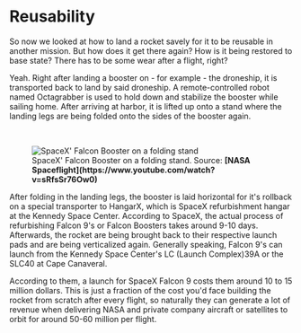 
# Reusability

So now we looked at how to land a rocket savely for it to be reusable in another mission. But how does it get there again? How is it being restored to base state? There has to be some wear after a flight, right?

Yeah. Right after landing a booster on - for example - the droneship, it is transported back to land by said droneship. A remote-controlled robot named Octagrabber is used to hold down and stabilize the booster while sailing home. After arriving at harbor, it is lifted up onto a stand where the landing legs are being folded onto the sides of the booster again. 

<br />
<figure>
<Image src={require(".//../../../../resources/images/folding.png")} alt="SpaceX' Falcon Booster on a folding stand" />
<figcaption>SpaceX' Falcon Booster on a folding stand. Source: <strong>[NASA Spaceflight](https://www.youtube.com/watch?v=sRfsSr76Ow0)</strong></figcaption>
</figure>

After folding in the landing legs, the booster is laid horizontal for it's rollback on a special transporter to HangarX, which is SpaceX refurbishment hangar at the Kennedy Space Center. According to SpaceX, the actual process of refurbishing Falcon 9's or Falcon Boosters takes around 9-10 days. Afterwards, the rocket are being brought back to their respective launch pads and are being verticalized again. Generally speaking, Falcon 9's can launch from the Kennedy Space Center's LC (Launch Complex)39A or the SLC40 at Cape Canaveral.

According to them, a launch for SpaceX Falcon 9 costs them around 10 to 15 million dollars. This is just a fraction of the cost you'd face building the rocket from scratch after every flight, so naturally they can generate a lot of revenue when delivering NASA and private company aircraft or satellites to orbit for around 50-60 million per flight.

<Analytics />